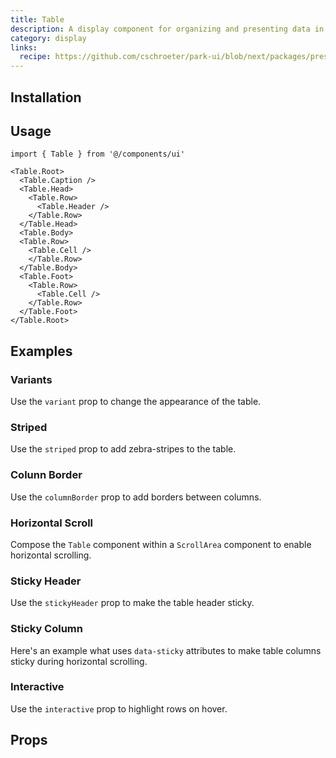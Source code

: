 ```yaml
---
title: Table
description: A display component for organizing and presenting data in rows and columns.
category: display
links:
  recipe: https://github.com/cschroeter/park-ui/blob/next/packages/preset/src/recipes/table.ts
---
```


<ComponentExample name="basic" />

## Installation

<InstallationGuide />

## Usage

```tsx
import { Table } from '@/components/ui'
```

```tsx
<Table.Root>
  <Table.Caption />
  <Table.Head>
    <Table.Row>
      <Table.Header />
    </Table.Row>
  </Table.Head>
  <Table.Body>
  <Table.Row>
    <Table.Cell />
    </Table.Row>
  </Table.Body>
  <Table.Foot>
    <Table.Row>
      <Table.Cell />
    </Table.Row>
  </Table.Foot>
</Table.Root>
```

## Examples

### Variants

Use the `variant` prop to change the appearance of the table.

<ComponentExample name="variants" />

### Striped

Use the `striped` prop to add zebra-stripes to the table.

<ComponentExample name="striped" />

### Colunn Border

Use the `columnBorder` prop to add borders between columns.

<ComponentExample name="column-border" />

### Horizontal Scroll

Compose the `Table` component within a `ScrollArea` component to enable horizontal scrolling.

<ComponentExample name="horizontal" />

### Sticky Header

Use the `stickyHeader` prop to make the table header sticky.

<ComponentExample name="sticky-header" />

### Sticky Column

Here's an example what uses `data-sticky` attributes to make table columns sticky during horizontal scrolling.

<ComponentExample name="sticky-column" />


### Interactive

Use the `interactive` prop to highlight rows on hover.

<ComponentExample name="interactive" />

## Props

<PropsTable />